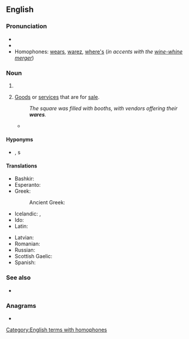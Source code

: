 ==English==

===Pronunciation===
* {{audio|en-us-wares.ogg|Audio (US)|lang=en}}
* {{rhymes|ɛə(r)z|lang=en}}
* Homophones: [[wears]], [[warez]], [[where's]] (''in accents with the [[wine-whine merger]]'')

===Noun===
{{head|en|noun plural form}}

# {{plural of|ware|lang=en}}
# {{lb|en|plural only}} [[goods|Goods]] or [[service]]s that are for [[sale]].
#: ''The square was filled with booths, with vendors offering their '''wares'''.''
#* {{quote-journal|journal=Dáil Éireann|date=October 26, 2011|title=Report of the Interdepartmental Working Committee on Mortgage Arrears|passage=I call on the Minister to ensure good regulation is applied to moneylenders and so-called independent money advisers, many of whom are former bankers peddling their '''wares'''}}

====Hyponyms====
* {{sense|goods for sale}} {{l|en|merchandise}}, {{l|en|product}}s

====Translations====
{{trans-top|goods for sale}}
* Bashkir: {{t|ba|тауар}}
* Esperanto: {{t|eo|komercaĵo}}
* Greek:
*: Ancient Greek: {{t|grc|[[φορτίον|φορτία]]|n-p}}
* Icelandic: {{t+|is|vara|alt=vörur|f-p}}, {{t+|is|varningur|m}}
* Ido: {{t+|io|vari}}
* Latin: {{t|la|merx|f}}
{{trans-mid}}
* Latvian: {{t+|lv|prece|f}}
* Romanian: {{t|ro|marfe|f-p}}
* Russian: {{t+|ru|това́р}}
* Scottish Gaelic: {{t|gd|bathar|m}}
* Spanish: {{t+|es|mercancías|f-p}}
{{trans-bottom}}

===See also===
* {{l|en|warez}}

===Anagrams===
* {{anagrams|en|resaw|sawer|sware|swear|wears}}

[[Category:English terms with homophones]]